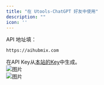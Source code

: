 ```yaml
---
title: "在 Utools-ChatGPT 好友中使用"
description: ""
icon: ''
---
```


API 地址填：
```
https://aihubmix.com
```  
在API Key从[本站的Key](https://aihubmix.com/token)中生成。  
![图片](/media/cn/utools1.png)  
![图片](/media/cn/utools2.png)  
